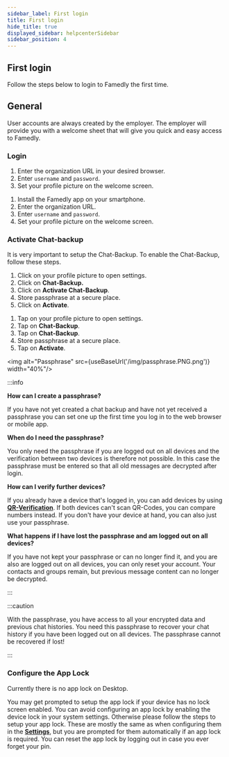 ```yaml
---
sidebar_label: First login
title: First login
hide_title: true
displayed_sidebar: helpcenterSidebar
sidebar_position: 4
---
```



<div class="hero hero--primary">
  <div class="container">
    <h2 class="hero__title">First login</h2>
    <p class="hero__subtitle">Follow the steps below to login to Famedly the first time.</p>
  </div>
</div>

## General

User accounts are always created by the employer. The employer will provide you with a welcome sheet that will give you quick and easy access to Famedly.

### Login

<Tabs groupId="operating-systems">
  <TabItem value="desktop" label="Desktop">
  <ol>
    <li>Enter the organization URL in your desired browser.</li>
    <li>Enter <code>username</code> and <code>password</code>.</li>
    <li>Set your profile picture on the welcome screen.</li>
  </ol>
  </TabItem>
  <TabItem value="mobile" label="Mobile" default>
  <ol>
    <li>Install the Famedly app on your smartphone.</li>
    <li>Enter the organization URL.</li>
    <li>Enter <code>username</code> and <code>password</code>.</li>
    <li>Set your profile picture on the welcome screen.</li>
  </ol>
  </TabItem>
</Tabs>

### Activate Chat-backup

It is very important to setup the Chat-Backup. To enable the Chat-Backup, follow these steps.

<Tabs groupId="operating-systems">
  <TabItem value="desktop" label="Desktop">
  <ol>
    <li>Click on your profile picture to open settings.</li>
    <li>Click on <b>Chat-Backup.</b></li>
    <li>Click on <b>Activate Chat-Backup</b>.</li>
    <li>Store passphrase at a secure place.</li>
    <li>Click on <b>Activate</b>.</li>    
  </ol>
  </TabItem>
  <TabItem value="mobile" label="Mobile" default>
  <ol>
    <li>Tap on your profile picture to open settings.</li>
    <li>Tap on <b>Chat-Backup</b>.</li>
    <li>Tap on <b>Chat-Backup</b>.</li>
    <li>Store passphrase at a secure place.</li>
    <li>Tap on <b>Activate</b>.</li>
  </ol>
  </TabItem>
</Tabs>

<img alt="Passphrase" src={useBaseUrl('/img/passphrase.PNG.png')} width="40%"/>

:::info

**How can I create a passphrase?**

If you have not yet created a chat backup and have not yet received a passphrase you can set one up the first time you log in to the web browser or mobile app.

**When do I need the passphrase?**

You only need the passphrase if you are logged out on all devices and the verification between two devices is therefore not possible. In this case the passphrase must be entered so that all old messages are decrypted after login. 

**How can I verify further devices?** 

If you already have a device that's logged in, you can add devices by using [**QR-Verification**](../using-famedly/qr-verification). If both devices can't scan QR-Codes, you can compare numbers instead. If you don't have your device at hand, you can also just use your passphrase. 

**What happens if I have lost the passphrase and am logged out on all devices?**

If you have not kept your passphrase or can no longer find it, and you are also are logged out on all devices, you can only reset your account. Your contacts and groups remain, but previous message content can no longer be decrypted. 

:::

:::caution

With the passphrase, you have access to all your encrypted data and previous chat histories. You need this passphrase to recover your chat history if you have been logged out on all devices.
The passphrase cannot be recovered if lost!

:::

### Configure the App Lock

<Tabs groupId="operating-systems">
  <TabItem value="desktop" label="Desktop">

  Currently there is no app lock on Desktop.

  </TabItem>
  <TabItem value="mobile" label="Mobile" default>

  You may get prompted to setup the app lock if your device has no lock screen enabled. You can avoid configuring an app lock by enabling the device lock in your system settings. Otherwise please follow the steps to setup your app lock. These are mostly the same as when configuring them in the [**Settings**](../your-account/account-settings#screen-lock), but you are prompted for them automatically if an app lock is required. You can reset the app lock by logging out in case you ever forget your pin.

  </TabItem>
</Tabs>
